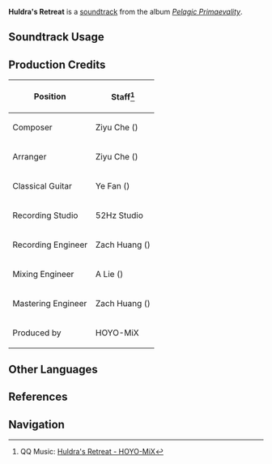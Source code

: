 {{Soundtrack Infobox
|image          = Pelagic Primaevality.png
|album          = Pelagic Primaevality
|disc           = 2
|number         = 52
|featured       =
|featured2      =
|featured3      =
|featured_disc  =
|featured_disc2 =
|featured_disc3 =
|youtube_id     = s7OQMxgk7EU
|spotify_id     = 7mLwL4HN2dDIookkJSl8Ux
|previous       = The Drifting Beauty
|next           = Vestige of Belleau
}}
'''Huldra's Retreat''' is a [[soundtrack]] from the album ''[[Pelagic Primaevality]]''.

==Soundtrack Usage==
{{Soundtrack Usage
|quest    = 
|location = Fontaine Research Institute of Kinetic Energy Engineering Region//day;;Liffey Region//day
|domain   = 
}}

==Production Credits==
{| class="wikitable"
! Position
! Staff<ref>QQ Music: [https://y.qq.com/n/ryqq/songDetail/000DNmRA3QIPhd {{zh|精灵隐没之地}} Huldra's Retreat - HOYO-MiX]</ref>
|-
| Composer
| Ziyu Che ({{zh|车子玉}})
|-
| Arranger
| Ziyu Che ({{zh|车子玉}})
|-
| Classical Guitar
| Ye Fan ({{zh|范晔}})
|-
| Recording Studio
| 52Hz Studio
|-
| Recording Engineer
| Zach Huang ({{zh|黄巍}})
|-
| Mixing Engineer
| A Lie ({{zh|阿烈}})
|-
| Mastering Engineer
| Zach Huang ({{zh|黄巍}})
|-
| Produced by
| HOYO-MiX
|}
<!--
==Trivia==
-->
==Other Languages==
{{Other Languages
|en      = Huldra's Retreat
|zhs     = 精灵隐没之地
|zhs_rm  = Jīnglíng Yǐnmò zhī Dì
|zht     = 精靈隱沒之地
|zht_rm  = Jīnglíng Yǐnmò zhī Dì
|zh_tl   = Where the Spirits Disappear
|ja      = フルドラの隠れ家
|ja_rm   = Furudora no Kakurega
|ja_tl   = {{w|Huldra}}'s Hideaway
}}
==References==
{{Reflist}}

==Navigation==
{{Soundtrack Navbox|Pelagic Primaevality}}